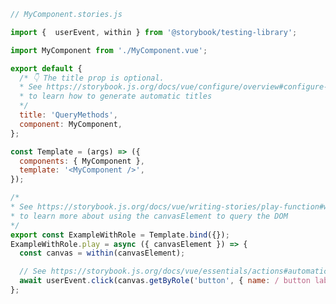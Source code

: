 ```js
// MyComponent.stories.js

import {  userEvent, within } from '@storybook/testing-library';

import MyComponent from './MyComponent.vue';

export default {
  /* 👇 The title prop is optional.
  * See https://storybook.js.org/docs/vue/configure/overview#configure-story-loading
  * to learn how to generate automatic titles
  */
  title: 'QueryMethods',
  component: MyComponent,
};

const Template = (args) => ({
  components: { MyComponent },
  template: '<MyComponent />',
});

/*
* See https://storybook.js.org/docs/vue/writing-stories/play-function#working-with-the-canvas
* to learn more about using the canvasElement to query the DOM
*/
export const ExampleWithRole = Template.bind({});
ExampleWithRole.play = async ({ canvasElement }) => {
  const canvas = within(canvasElement);

  // See https://storybook.js.org/docs/vue/essentials/actions#automatically-matching-args to learn how to setup logging in the Actions panel
  await userEvent.click(canvas.getByRole('button', { name: / button label/i }));
};
```